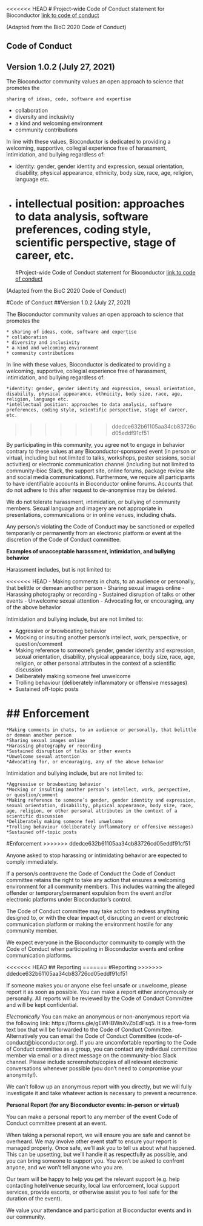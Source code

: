 
<<<<<<< HEAD
# Project-wide Code of Conduct statement for Bioconductor
[link to code of conduct](https://bioconductor.github.io/bioc_coc_multilingual/)

(Adapted from the BioC 2020 Code of Conduct)

## Code of Conduct
## Version 1.0.2 (July 27, 2021)

The Bioconductor community values an open approach to science that promotes the

    sharing of ideas, code, software and expertise
 - collaboration
 - diversity and inclusivity
 - a kind and welcoming environment
 - community contributions

In line with these values, Bioconductor is dedicated to providing a welcoming, supportive, collegial experience free of harassment, intimidation, and bullying regardless of:

 - identity: gender, gender identity and expression, sexual orientation, disability, physical appearance, ethnicity, body size, race, age, religion, language etc.
 - intellectual position: approaches to data analysis, software preferences, coding style, scientific perspective, stage of career, etc.
=======
#Project-wide Code of Conduct statement for Bioconductor
[link to code of conduct](https://bioconductor.github.io/bioc_coc_multilingual/)



(Adapted from the BioC 2020 Code of Conduct)

#Code of Conduct
##Version 1.0.2 (July 27, 2021)

The Bioconductor community values an open approach to science that promotes the

    * sharing of ideas, code, software and expertise
    * collaboration
    * diversity and inclusivity
    * a kind and welcoming environment
    * community contributions

In line with these values, Bioconductor is dedicated to providing a welcoming, supportive, collegial experience free of harassment, intimidation, and bullying regardless of:

    *identity: gender, gender identity and expression, sexual orientation, disability, physical appearance, ethnicity, body size, race, age, religion, language etc.
    *intellectual position: approaches to data analysis, software preferences, coding style, scientific perspective, stage of career, etc.
>>>>>>> ddedce632b61105aa34cb83726cd05eddf91cf51

By participating in this community, you agree not to engage in behavior contrary to these values at any Bioconductor-sponsored event (in person or virtual, including but not limited to talks, workshops, poster sessions, social activities) or electronic communication channel (including but not limited to community-bioc Slack, the support site, online forums, package review site and social media communications). Furthermore, we require all participants to have identifiable accounts in Bioconductor online forums. Accounts that do not adhere to this after request to de-anonymise may be deleted.

We do not tolerate harassment, intimidation, or bullying of community members. Sexual language and imagery are not appropriate in presentations, communications or in online venues, including chats.

Any person/s violating the Code of Conduct may be sanctioned or expelled temporarily or permanently from an electronic platform or event at the discretion of the Code of Conduct committee.

**Examples of unacceptable harassment, intimidation, and bullying behavior**

Harassment includes, but is not limited to:

<<<<<<< HEAD
 - Making comments in chats, to an audience or personally, that belittle or demean another person
 - Sharing sexual images online
 - Harassing photography or recording
 - Sustained disruption of talks or other events
 - Unwelcome sexual attention
 - Advocating for, or encouraging, any of the above behavior

Intimidation and bullying include, but are not limited to:

 - Aggressive or browbeating behavior
 - Mocking or insulting another person’s intellect, work, perspective, or question/comment
 - Making reference to someone’s gender, gender identity and expression, sexual orientation, disability, physical appearance, body size, race, age, religion, or other personal attributes in the context of a scientific discussion
 - Deliberately making someone feel unwelcome
 - Trolling behaviour (deliberately inflammatory or offensive messages)
 - Sustained off-topic posts

## Enforcement
=======
    *Making comments in chats, to an audience or personally, that belittle or demean another person
    *Sharing sexual images online
    *Harassing photography or recording
    *Sustained disruption of talks or other events
    *Unwelcome sexual attention
    *Advocating for, or encouraging, any of the above behavior

Intimidation and bullying include, but are not limited to:

    *Aggressive or browbeating behavior
    *Mocking or insulting another person’s intellect, work, perspective, or question/comment
    *Making reference to someone’s gender, gender identity and expression, sexual orientation, disability, physical appearance, body size, race, age, religion, or other personal attributes in the context of a scientific discussion
    *Deliberately making someone feel unwelcome
    *Trolling behaviour (deliberately inflammatory or offensive messages)
    *Sustained off-topic posts

#Enforcement
>>>>>>> ddedce632b61105aa34cb83726cd05eddf91cf51

Anyone asked to stop harassing or intimidating behavior are expected to comply immediately.

If a person/s contravene the Code of Conduct the Code of Conduct committee retains the right to take any action that ensures a welcoming environment for all community members. This includes warning the alleged offender or temporary/permanent expulsion from the event and/or electronic platforms under Bioconductor’s control.

The Code of Conduct committee may take action to redress anything designed to, or with the clear impact of, disrupting an event or electronic communication platform or making the environment hostile for any community member.

We expect everyone in the Bioconductor community to comply with the Code of Conduct when participating in Bioconductor events and online communication platforms.

<<<<<<< HEAD
## Reporting
=======
#Reporting
>>>>>>> ddedce632b61105aa34cb83726cd05eddf91cf51

If someone makes you or anyone else feel unsafe or unwelcome, please report it as soon as possible. You can make a report either anonymously or personally. All reports will be reviewed by the Code of Conduct Committee and will be kept confidential.

*Electronically*
You can make an anonymous or non-anonymous report via the following link: https://forms.gle/gEWHBWnXvZbEdFsq5. It is a free-form text box that will be forwarded to the Code of Conduct Committee. Alternatively you can email the Code of Conduct Committee (code-of-conduct@bioconductor.org). If you are uncomfortable reporting to the Code of Conduct committee as a group, you can contact any individual committee member via email or a direct message on the community-bioc Slack channel. Please include screenshots/copies of all relevant electronic conversations whenever possible (you don’t need to compromise your anonymity!).

We can’t follow up an anonymous report with you directly, but we will fully investigate it and take whatever action is necessary to prevent a recurrence.

**Personal Report (for any Bioconductor events: in-person or virtual)**

You can make a personal report to any member of the event Code of Conduct committee present at an event.

When taking a personal report, we will ensure you are safe and cannot be overheard. We may involve other event staff to ensure your report is managed properly. Once safe, we’ll ask you to tell us about what happened. This can be upsetting, but we’ll handle it as respectfully as possible, and you can bring someone to support you. You won’t be asked to confront anyone, and we won’t tell anyone who you are.

Our team will be happy to help you get the relevant support (e.g. help contacting hotel/venue security, local law enforcement, local support services, provide escorts, or otherwise assist you to feel safe for the duration of the event).

We value your attendance and participation at Bioconductor events and in our community.


